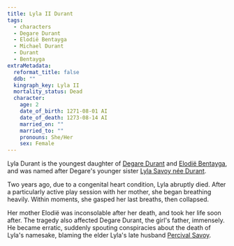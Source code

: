 ```yaml
---
title: Lyla II Durant
tags:
  - characters
  - Degare Durant
  - Elodië Bentayga
  - Michael Durant
  - Durant
  - Bentayga
extraMetadata:
  reformat_title: false
  ddb: ""
  kingraph_key: Lyla II
  mortality_status: Dead
  character:
    age: 2
    date_of_birth: 1271-08-01 AI
    date_of_death: 1273-08-14 AI
    married_on: ""
    married_to: ""
    pronouns: She/Her
    sex: Female
---
```


Lyla Durant is the youngest daughter of
[Degare Durant](/characters/degare-durant/) and
[Elodië Bentayga](/characters/elodie-bentayga/), and was named after
Degare's younger sister [Lyla Savoy née Durant](/characters/lyla-durant/).

Two years ago, due to a congenital heart condition, Lyla abruptly died. After a
particularly active play session with her mother, she began breathing heavily.
Within moments, she gasped her last breaths, then collapsed.

Her mother Elodië was inconsolable after her death, and took her life soon
after. The tragedy also affected Degare Durant, the girl's father, immensely. He
became erratic, suddenly spouting conspiracies about the death of Lyla's
namesake, blaming the elder Lyla's late husband
[Percival Savoy](/characters/percival-savoy/).

